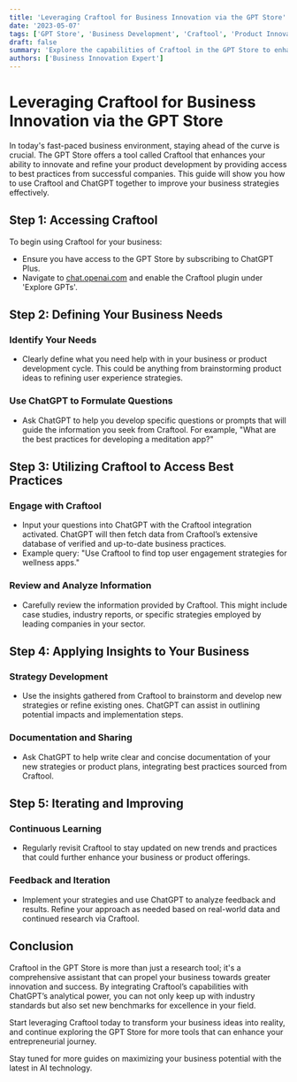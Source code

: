 ```yaml
---
title: 'Leveraging Craftool for Business Innovation via the GPT Store'
date: '2023-05-07'
tags: ['GPT Store', 'Business Development', 'Craftool', 'Product Innovation', 'ChatGPT']
draft: false
summary: 'Explore the capabilities of Craftool in the GPT Store to enhance your product development process. This guide teaches you how to integrate Craftool with ChatGPT to access best practices from leading companies and refine your business strategies.'
authors: ['Business Innovation Expert']
---
```


# Leveraging Craftool for Business Innovation via the GPT Store

In today's fast-paced business environment, staying ahead of the curve is crucial. The GPT Store offers a tool called Craftool that enhances your ability to innovate and refine your product development by providing access to best practices from successful companies. This guide will show you how to use Craftool and ChatGPT together to improve your business strategies effectively.

## Step 1: Accessing Craftool

To begin using Craftool for your business:
- Ensure you have access to the GPT Store by subscribing to ChatGPT Plus.
- Navigate to [chat.openai.com](https://chat.openai.com) and enable the Craftool plugin under 'Explore GPTs'.

## Step 2: Defining Your Business Needs

### Identify Your Needs
- Clearly define what you need help with in your business or product development cycle. This could be anything from brainstorming product ideas to refining user experience strategies.

### Use ChatGPT to Formulate Questions
- Ask ChatGPT to help you develop specific questions or prompts that will guide the information you seek from Craftool. For example, "What are the best practices for developing a meditation app?"

## Step 3: Utilizing Craftool to Access Best Practices

### Engage with Craftool
- Input your questions into ChatGPT with the Craftool integration activated. ChatGPT will then fetch data from Craftool’s extensive database of verified and up-to-date business practices.
- Example query: "Use Craftool to find top user engagement strategies for wellness apps."

### Review and Analyze Information
- Carefully review the information provided by Craftool. This might include case studies, industry reports, or specific strategies employed by leading companies in your sector.

## Step 4: Applying Insights to Your Business

### Strategy Development
- Use the insights gathered from Craftool to brainstorm and develop new strategies or refine existing ones. ChatGPT can assist in outlining potential impacts and implementation steps.

### Documentation and Sharing
- Ask ChatGPT to help write clear and concise documentation of your new strategies or product plans, integrating best practices sourced from Craftool.

## Step 5: Iterating and Improving

### Continuous Learning
- Regularly revisit Craftool to stay updated on new trends and practices that could further enhance your business or product offerings.

### Feedback and Iteration
- Implement your strategies and use ChatGPT to analyze feedback and results. Refine your approach as needed based on real-world data and continued research via Craftool.

## Conclusion

Craftool in the GPT Store is more than just a research tool; it's a comprehensive assistant that can propel your business towards greater innovation and success. By integrating Craftool’s capabilities with ChatGPT’s analytical power, you can not only keep up with industry standards but also set new benchmarks for excellence in your field.

Start leveraging Craftool today to transform your business ideas into reality, and continue exploring the GPT Store for more tools that can enhance your entrepreneurial journey.

Stay tuned for more guides on maximizing your business potential with the latest in AI technology.
